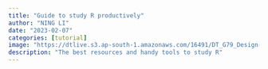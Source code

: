 ```yaml
---
title: "Guide to study R productively"
author: "NING LI"
date: "2023-02-07"
categories: [tutorial]
image: "https://dtlive.s3.ap-south-1.amazonaws.com/16491/DT_G79_Design-Tools-Animated-GIF-Icon-pack.gif"
description: "The best resources and handy tools to study R"
---
```

